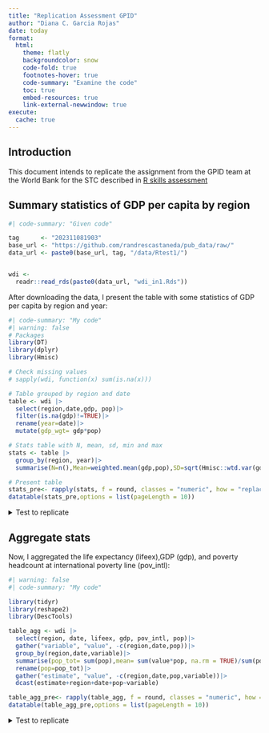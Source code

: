 ```yaml
---
title: "Replication Assessment GPID"
author: "Diana C. Garcia Rojas"
date: today
format: 
  html: 
    theme: flatly
    backgroundcolor: snow
    code-fold: true
    footnotes-hover: true
    code-summary: "Examine the code"
    toc: true
    embed-resources: true
    link-external-newwindow: true
execute:
  cache: true
---
```


## Introduction

This document intends to replicate the assignment from the GPID team at the World Bank for the STC described in <a href="https://randrescastaneda.github.io/Rtest1/Rtest1.html">R skills assessment</a>

## Summary statistics of GDP per capita by region

```r
#| code-summary: "Given code"

tag      <- "202311081903"
base_url <- "https://github.com/randrescastaneda/pub_data/raw/"
data_url <- paste0(base_url, tag, "/data/Rtest1/")


wdi <-
  readr::read_rds(paste0(data_url, "wdi_in1.Rds"))
```

After downloading the data, I present the table with some statistics of GDP per capita by region and year:

```r
#| code-summary: "My code"
#| warning: false
# Packages
library(DT)
library(dplyr)
library(Hmisc)

# Check missing values
# sapply(wdi, function(x) sum(is.na(x))) 

# Table grouped by region and date
table <- wdi |>
  select(region,date,gdp, pop)|>
  filter(is.na(gdp)!=TRUE)|>
  rename(year=date)|>
  mutate(gdp_wgt= gdp*pop)

# Stats table with N, mean, sd, min and max
stats <- table |>
  group_by(region, year)|>
  summarise(N=n(),Mean=weighted.mean(gdp,pop),SD=sqrt(Hmisc::wtd.var(gdp,pop)),Min=min(gdp),Max=max(gdp), .groups = "drop")

# Present table                                                             
stats_pre<- rapply(stats, f = round, classes = "numeric", how = "replace", digits = 0)
datatable(stats_pre,options = list(pageLength = 10))
```
<details>
    <summary> Test to replicate </summary>

There is a difference on the $10^{10}$ decimal point. I used dplyr but I see the final output is in data.table format. Probably mean and standard deviations are calculated differently. 

```r
#| warning: false

# Packages:
library(waldo)

# Data to replicate
stats_given= readr::read_rds(paste0(data_url, "wdi_summ_out.Rds"))

# Comparison
waldo::compare(stats,stats_given)
```

</details>

## Aggregate stats

Now, I aggregated the life expectancy (lifeex),GDP (gdp), and poverty headcount at international poverty line (pov_intl): 

```r
#| warning: false
#| code-summary: "My code"

library(tidyr)
library(reshape2)
library(DescTools)

table_agg <- wdi |>
  select(region, date, lifeex, gdp, pov_intl, pop)|>
  gather("variable", "value", -c(region,date,pop))|>
  group_by(region,date,variable)|>
  summarise(pop_tot= sum(pop),mean= sum(value*pop, na.rm = TRUE)/sum(pop),sd=sqrt(Hmisc::wtd.var(value,pop, na.rm = TRUE)), min = min(value, na.rm = TRUE), max = max(value, na.rm = TRUE), median= DescTools::Median(value, weights =pop, na.rm = TRUE))|>
  rename(pop=pop_tot)|>
  gather("estimate", "value", -c(region,date,pop,variable))|>
  dcast(estimate+region+date+pop~variable)

table_agg_pre<- rapply(table_agg, f = round, classes = "numeric", how = "replace", digits = 3)
datatable(table_agg_pre,options = list(pageLength = 10))
```

<details>
    <summary> Test to replicate </summary>

Again, there is a difference on the $10^{10}$ decimal point. I used dplyr but I see the final output is in data.table format. Probably mean, standard deviations and medians are calculated differently. 

```r
#| warning: false

# Data to replicate
aggre_given= readr::read_rds(paste0(data_url, "wdi_agg_out.Rds"))

# Order table as wdi_agg_out
table_agg_ord = table_agg|>
  relocate(lifeex, .before = gdp)|>
  arrange(estimate,region, date)

aggre_given_ord =aggre_given|>
  arrange(estimate,region, date)

# Comparison
waldo::compare(table_agg_ord,aggre_given_ord)
```

</details>




